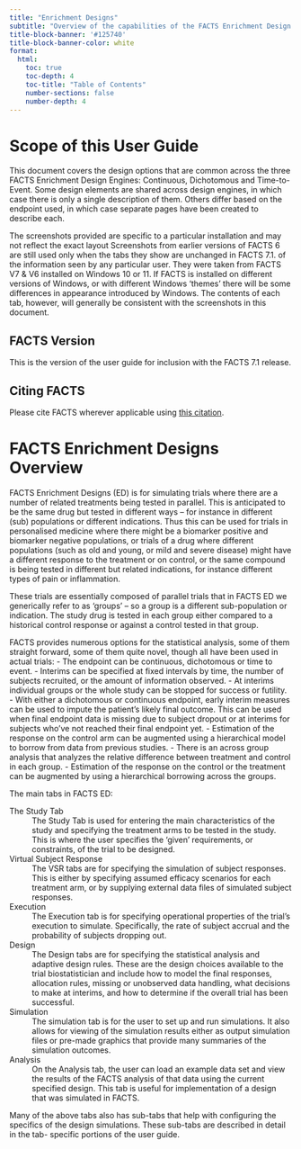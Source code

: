 ```yaml
---
title: "Enrichment Designs"
subtitle: "Overview of the capabilities of the FACTS Enrichment Design Engine."
title-block-banner: '#125740'
title-block-banner-color: white
format:
  html:
    toc: true
    toc-depth: 4
    toc-title: "Table of Contents"
    number-sections: false
    number-depth: 4
---
```


# Scope of this User Guide

This document covers the design options that are common across the three FACTS Enrichment Design Engines: Continuous, Dichotomous and Time-to-Event. Some design elements are shared across design engines, in which case there is only a single description of them. Others differ based on the endpoint used, in which case separate pages have been created to describe each.

The screenshots provided are specific to a particular installation and <span class="custom-tooltip"> may not reflect the exact layout <span class="tooltip-text">Screenshots from earlier versions of FACTS 6 are still used only when the tabs they show are unchanged in FACTS 7.1.</span> </span> of the information seen by any particular user. They were taken from FACTS V7 & V6 installed on Windows 10 or 11. If FACTS is installed on different versions of Windows, or with different Windows ‘themes’ there will be some differences in appearance introduced by Windows. The contents of each tab, however, will generally be consistent with the screenshots in this document.

## FACTS Version

This is the version of the user guide for inclusion with the FACTS 7.1 release.

## Citing FACTS

Please cite FACTS wherever applicable using [this citation](../../../../introduction/citation.qmd).

# FACTS Enrichment Designs Overview

FACTS Enrichment Designs (ED) is for simulating trials where there are a number of related treatments being tested in parallel. This is anticipated to be the same drug but tested in different ways – for instance in different (sub) populations or different indications. Thus this can be used for trials in personalised medicine where there might be a biomarker positive and biomarker negative populations, or trials of a drug where different populations (such as old and young, or mild and severe disease) might have a different response to the treatment or on control, or the same compound is being tested in different but related indications, for instance different types of pain or inflammation.

These trials are essentially composed of parallel trials that in FACTS ED we generically refer to as ‘groups’ – so a group is a different sub-population or indication. The study drug is tested in each group either compared to a historical control response or against a control tested in that group. 

FACTS provides numerous options for the statistical analysis, some of them straight forward, some of them quite novel, though all have been used in actual trials:
-	The endpoint can be continuous, dichotomous or time to event.
-	Interims can be specified at fixed intervals by time, the number of
  subjects recruited, or the amount of information observed.
-	At interims individual groups or the whole study can be stopped for success or futility.
-	With either a dichotomous or continuous endpoint, early interim measures can be used to impute the patient’s likely final outcome. This can be used when final endpoint data is missing due to subject dropout or at interims for subjects who’ve not reached their final endpoint yet.
-	Estimation of the response on the control arm can be augmented using a hierarchical model to borrow from data from previous studies.
-	There is an across group analysis that analyzes the relative difference between treatment and control in each group.
-	Estimation of the response on the control or the treatment can be augmented by using a hierarchical borrowing across the groups.


The main tabs in FACTS ED:

The Study Tab
: The Study Tab is used for entering the main characteristics of the
study and specifying the treatment arms to be tested in the study.
This is where the user specifies the 'given' requirements, or
constraints, of the trial to be designed.

Virtual Subject Response
: The VSR tabs are for specifying the simulation
of subject responses. This is either by specifying assumed efficacy scenarios
for each treatment arm, or by supplying external data files
of simulated subject responses.

Execution
: The Execution tab is for specifying operational properties of the trial's
execution to simulate. Specifically, the rate of subject accrual and
the probability of subjects dropping out.

Design
: The Design tabs are for specifying the statistical analysis and adaptive
design rules. These are the design choices available to the trial
biostatistician and include how to model the final responses, allocation rules,
missing or unobserved data handling, what decisions to
make at interims, and how to determine if the overall trial has been
successful.

Simulation
: The simulation tab is for the user to set up and run simulations. It also
allows for viewing of the simulation results either as output simulation files
or pre-made graphics that provide many summaries of the simulation outcomes.

Analysis
: On the Analysis tab, the user can load an example data set and view
the results of the FACTS analysis of that data using the current
specified design. This tab is useful for implementation of a design that was
simulated in FACTS.

Many of the above tabs also has sub-tabs that help with configuring the specifics
of the design simulations. These sub-tabs are described in detail in the tab-
specific portions of the user guide.
